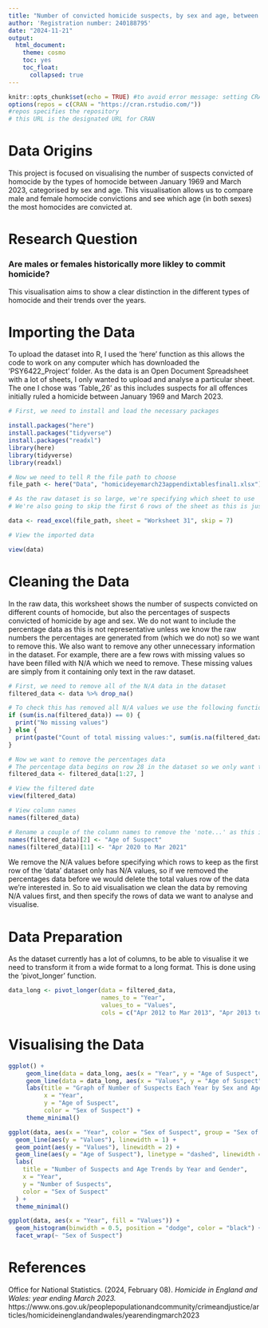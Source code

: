 ```yaml
---
title: "Number of convicted homicide suspects, by sex and age, between 1969 and 2023"
author: 'Registration number: 240188795'
date: "2024-11-21"
output:
  html_document:
    theme: cosmo
    toc: yes
    toc_float: 
      collapsed: true
---
```


```r
knitr::opts_chunk$set(echo = TRUE) #to avoid error message: setting CRAN without a mirror
options(repos = c(CRAN = "https://cran.rstudio.com/")) 
#repos specifies the repository 
# this URL is the designated URL for CRAN 
```

# Data Origins
This project is focused on visualising the number of suspects convicted of homocide by the types of homocide between January 1969 and March 2023, categorised by sex and age. This visualisation allows us to compare male and female homocide convictions and see which age (in both sexes) the most homocides are convicted at.

# Research Question
### Are males or females historically more likley to commit homicide?
This visualisation aims to show a clear distinction in the different types of homocide and their trends over the years.

# Importing the Data
To upload the dataset into R, I used the 'here' function as this allows the code to work on any computer which has downloaded the 'PSY6422_Project' folder. 
As the data is an Open Document Spreadsheet with a lot of sheets, I only wanted to upload and analyse a particular sheet. The one I chose was 'Table_26' as this includes suspects for all offences initially ruled a homicide between January 1969 and March 2023. 

```r
# First, we need to install and load the necessary packages

install.packages("here")
install.packages("tidyverse")
install.packages("readxl") 
library(here)
library(tidyverse)
library(readxl)

# Now we need to tell R the file path to choose
file_path <- here("Data", "homicideyemarch23appendixtablesfinal1.xlsx")

# As the raw dataset is so large, we're specifying which sheet to use
# We're also going to skip the first 6 rows of the sheet as this is just information about the table

data <- read_excel(file_path, sheet = "Worksheet 31", skip = 7)

# View the imported data

view(data)
```

# Cleaning the Data
In the raw data, this worksheet shows the number of suspects convicted on different counts of homocide, but also the percentages of suspects convicted of homicide by age and sex. We do not want to include the percentage data as this is not representative unless we know the raw numbers the percentages are generated from (which we do not) so we want to remove this. We also want to remove any other unnecessary information in the dataset. For example, there are a few rows with missing values so have been filled with N/A which we need to remove. These missing values are simply from it containing only text in the raw dataset.

```r

# First, we need to remove all of the N/A data in the dataset
filtered_data <- data %>% drop_na() 

# To check this has removed all N/A values we use the following function
if (sum(is.na(filtered_data)) == 0) {
  print("No missing values")
} else {
  print(paste("Count of total missing values:", sum(is.na(filtered_data))))
}

# Now we want to remove the percentages data
# The percentage data begins on row 28 in the dataset so we only want to include rows 1 to 27
filtered_data <- filtered_data[1:27, ]

# View the filtered date
view(filtered_data)

# View column names
names(filtered_data)

# Rename a couple of the column names to remove the 'note...' as this is only relevant when viewing the data in Excel
names(filtered_data)[2] <- "Age of Suspect"
names(filtered_data)[11] <- "Apr 2020 to Mar 2021"
```
We remove the N/A values before specifying which rows to keep as the first row of the 'data' dataset only has N/A values, so if we removed the percentages data before we would delete the total values row of the data we're interested in. So to aid visualisation we clean the data by removing N/A values first, and then specify the rows of data we want to analyse and visualise.

# Data Preparation
As the dataset currently has a lot of columns, to be able to visualise it we need to transform it from a wide format to a long format. This is done using the 'pivot_longer' function.

```r
data_long <- pivot_longer(data = filtered_data, 
                          names_to = "Year",
                          values_to = "Values",
                          cols = c("Apr 2012 to Mar 2013", "Apr 2013 to Mar 2014", "Apr 2014 to Mar 2015", "Apr 2015 to Mar 2016", "Apr 2016 to Mar 2017", "Apr 2017 to Mar 2018", "Apr 2018 to Mar 2019", "Apr 2019 to Mar 2020", "Apr 2020 to Mar 2021", "Apr 2021 to Mar 2022", "Apr 2022 to Mar 2023"))
```

# Visualising the Data
```r
ggplot() +
     geom_line(data = data_long, aes(x = "Year", y = "Age of Suspect", color = "Sex of Suspect")) +
     geom_line(data = data_long, aes(x = "Values", y = "Age of Suspect", color = "Sex of Suspect")) +
     labs(title = "Graph of Number of Suspects Each Year by Sex and Age",
          x = "Year",
          y = "Age of Suspect",
          color = "Sex of Suspect") +
     theme_minimal()

ggplot(data, aes(x = "Year", color = "Sex of Suspect", group = "Sex of Suspect")) +
  geom_line(aes(y = "Values"), linewidth = 1) +
  geom_point(aes(y = "Values"), linewidth = 2) +
  geom_line(aes(y = "Age of Suspect"), linetype = "dashed", linewidth = 1) + 
  labs(
    title = "Number of Suspects and Age Trends by Year and Gender",
    x = "Year",
    y = "Number of Suspects",
    color = "Sex of Suspect"
  ) +
  theme_minimal()

ggplot(data, aes(x = "Year", fill = "Values")) +
  geom_histogram(binwidth = 0.5, position = "dodge", color = "black") +
  facet_wrap(~ "Sex of Suspect")
```


# References
Office for National Statistics. (2024, February 08). *Homicide in England and Wales: year ending March 2023.* https://www.ons.gov.uk/peoplepopulationandcommunity/crimeandjustice/articles/homicideinenglandandwales/yearendingmarch2023 
